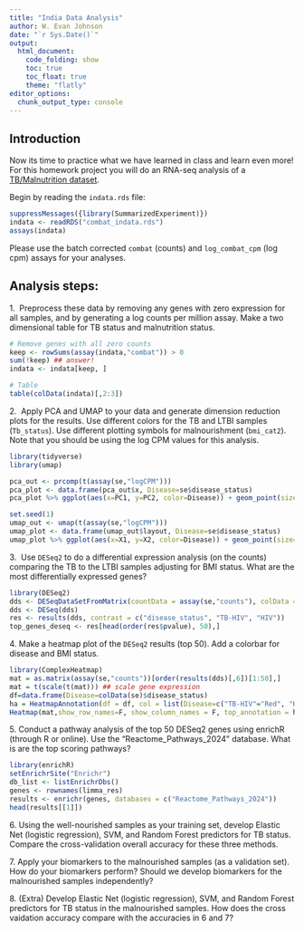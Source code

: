 ```yaml
---
title: "India Data Analysis"
author: W. Evan Johnson
date: "`r Sys.Date()`"
output:
  html_document:
    code_folding: show
    toc: true
    toc_float: true
    theme: "flatly"
editor_options: 
  chunk_output_type: console
---
```


## Introduction
Now its time to practice what we have learned in class and learn even more! For this homework project you will do an RNA-seq analysis of a [TB/Malnutrition dataset](https://www.frontiersin.org/journals/immunology/articles/10.3389/fimmu.2022.1011166/full). 

<!-- 
## Batch correction
```r
library(SummarizedExperiment)
library(sva)
library(TBSignatureProfiler)

indata <- readRDS("~/Desktop/indata.rds")

batch <- indata$batch
covs <- model.matrix(~colData(indata)$Tb_status + colData(indata)$bmi_cat2)

combat_counts <- ComBat_seq(as.matrix(assay(indata, "counts")), 
      batch = batch, covar_mod = covs)
assay(indata, "combat") <- combat_counts

## Make log counts, counts per million (cpm), logcpm
indata <- mkAssay(indata, input_name = "combat",log = TRUE, 
                     counts_to_CPM = TRUE)
assays(indata)
saveRDS(indata, "~/Desktop/combat_indata.rds")
```
-->

Begin by reading the `indata.rds` file: 

```r
suppressMessages({library(SummarizedExperiment)})
indata <- readRDS("combat_indata.rds")
assays(indata)
```

Please use the batch corrected `combat` (counts) and `log_combat_cpm` (log cpm) assays for your analyses. 

## Analysis steps: 


1.\  Preprocess these data by removing any genes with zero expression for all samples, and by generating a log counts per million assay. Make a two dimensional table for TB status and malnutrition status. 

```r
# Remove genes with all zero counts
keep <- rowSums(assay(indata,"combat")) > 0
sum(!keep) ## answer!
indata <- indata[keep, ]

# Table 
table(colData(indata)[,2:3])
```
  
2.\  Apply PCA and UMAP to your data and generate dimension reduction plots for the results. Use different colors for the TB and LTBI samples (`Tb_status`). Use different plotting symbols for malnourishment (`bmi_cat2`). Note that you should be using the log CPM values for this analysis. 

```r
library(tidyverse)
library(umap)

pca_out <- prcomp(t(assay(se,"logCPM")))
pca_plot <- data.frame(pca_out$x, Disease=se$disease_status)
pca_plot %>% ggplot(aes(x=PC1, y=PC2, color=Disease)) + geom_point(size=1.5)

set.seed(1)
umap_out <- umap(t(assay(se,"logCPM")))
umap_plot <- data.frame(umap_out$layout, Disease=se$disease_status)
umap_plot %>% ggplot(aes(x=X1, y=X2, color=Disease)) + geom_point(size=1.5)
```

3.\  Use `DESeq2` to do a differential expression analysis (on the counts) comparing the TB to the LTBI samples adjusting for BMI status. What are the most differentially expressed genes? 
  

```r
library(DESeq2)
dds <- DESeqDataSetFromMatrix(countData = assay(se,"counts"), colData = colData(se), design = ~ disease_status)
dds <- DESeq(dds)
res <- results(dds, contrast = c("disease_status", "TB-HIV", "HIV"))
top_genes_deseq <- res[head(order(res$pvalue), 50),]
```

4.\ Make a heatmap plot of the `DESeq2` results (top 50). Add a colorbar for disease and BMI status. 
 
```r
library(ComplexHeatmap)
mat = as.matrix(assay(se,"counts"))[order(results(dds)[,6])[1:50],] 
mat = t(scale(t(mat))) ## scale gene expression
df=data.frame(Disease=colData(se)$disease_status) 
ha = HeatmapAnnotation(df = df, col = list(Disease=c("TB-HIV"="Red", "HIV"="Blue")))
Heatmap(mat,show_row_names=F, show_column_names = F, top_annotation = ha)
```
  
5.\ Conduct a pathway analysis of the top 50 DESeq2 genes using enrichR (through R or online). Use the "Reactome\_Pathways\_2024" database. What is are the top scoring pathways?
 

```r
library(enrichR)
setEnrichrSite("Enrichr")
db_list <- listEnrichrDbs()
genes <- rownames(limma_res)
results <- enrichr(genes, databases = c("Reactome_Pathways_2024"))
head(results[[1]])
```
  

6.\ Using the well-nourished samples as your training set, develop Elastic Net (logistic regression), SVM, and Random Forest predictors for TB status. Compare the cross-validation overall accuracy for these three methods. 

7.\ Apply your biomarkers to the malnourished samples (as a validation set). How do your biomarkers perform? Should we develop biomarkers for the malnourished samples independently? 

8.\ (Extra) Develop Elastic Net (logistic regression), SVM, and Random Forest predictors for TB status in the malnourished samples. How does the cross vaidation accuracy compare with the accuracies in 6 and 7? 

